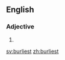 ==English==

===Adjective===
{{head|en|adjective superlative form}}

# {{en-superlative of|burly}}

[[sv:burliest]]
[[zh:burliest]]
